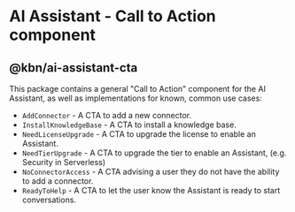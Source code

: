 # AI Assistant - Call to Action component
## @kbn/ai-assistant-cta

This package contains a general "Call to Action" component for the AI Assistant, as well as implementations for known, common use cases:

- `AddConnector` - A CTA to add a new connector.
- `InstallKnowledgeBase` - A CTA to install a knowledge base.
- `NeedLicenseUpgrade` - A CTA to upgrade the license to enable an Assistant.
- `NeedTierUpgrade` - A CTA to upgrade the tier to enable an Assistant, (e.g. Security in Serverless)
- `NoConnectorAccess` - A CTA advising a user they do not have the ability to add a connector.
- `ReadyToHelp` - A CTA to let the user know the Assistant is ready to start conversations.